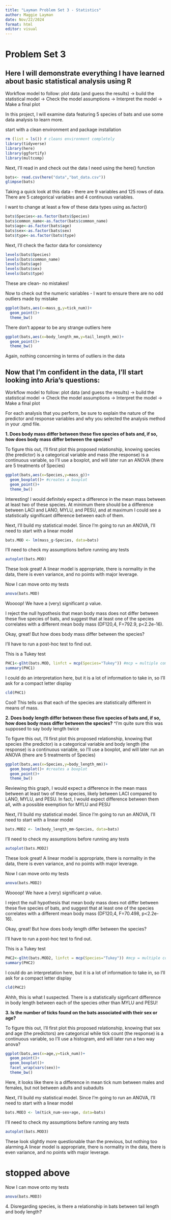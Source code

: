 ```yaml
---
title: "Layman Problem Set 3 - Statistics"
author: Maggie Layman
date: Nov/22/2024
format: html
editor: visual
---
```


# Problem Set 3

## Here I will demonstrate everything I have learned about basic statistical analysis using R

Workflow model to follow: plot data (and guess the results) → build the statistical model → Check the model assumptions → Interpret the model → Make a final plot

In this project, I will examine data featuring 5 species of bats and use some data analysis to learn more.

start with a clean environment and package installation

```r
rm (list = ls()) # cleans environment completely
library(tidyverse)
library(here)
library(ggfortify)
library(multcomp)
```

Next, I'll read in and check out the data I need using the here() function

```r
bats<- read.csv(here("data","bat_data.csv"))
glimpse(bats)
```

Taking a quick look at this data - there are 9 variables and 125 rows of data. There are 5 categorical variables and 4 continuous variables.

I want to change at least a few of these data types using as.factor()

```r
bats$Species<-as.factor(bats$Species)
bats$common_name<-as.factor(bats$common_name)
bats$age<-as.factor(bats$age)
bats$sex<-as.factor(bats$sex)
bats$type<-as.factor(bats$type)
```

Next, I'll check the factor data for consistency

```r
levels(bats$Species)
levels(bats$common_name)
levels(bats$age)
levels(bats$sex)
levels(bats$type)
```

These are clean- no mistakes!

Now to check out the numeric variables - I want to ensure there are no odd outliers made by mistake

```r
ggplot(bats,aes(x=mass_g,y=tick_num))+
  geom_point()+
  theme_bw()
```

There don't appear to be any strange outliers here

```r
ggplot(bats,aes(x=body_length_mm,y=tail_length_mm))+
  geom_point()+
  theme_bw()
```

Again, nothing concerning in terms of outliers in the data

## Now that I'm confident in the data, I'll start looking into Aria's questions:

Workflow model to follow: plot data (and guess the results) → build the statistical model → Check the model assumptions → Interpret the model → Make a final plot

For each analysis that you perform, be sure to explain the nature of the predictor and response variables and why you selected the analysis method in your .qmd file.

**1. Does body mass differ between these five species of bats and, if so, how does body mass differ between the species?**

To figure this out, I'll first plot this proposed relationship, knowing species (the predictor) is a categorical variable and mass (the response) is a continuous variable, so I'll use a boxplot, and will later run an ANOVA (there are 5 treatments of Species)

```r
ggplot(bats,aes(x=Species,y=mass_g))+
  geom_boxplot()+ #creates a boxplot
  geom_point()+
  theme_bw()
```

Interesting! I would definitely expect a difference in the mean mass between at least two of these species. At minimum there should be a difference between LACI and LANO, MYLU, and PESU, and at maximum I could see a statistically significant difference between each of them.

Next, I'll build my statistical model. Since I'm going to run an ANOVA, I'll need to start with a linear model

```r
bats.MOD <- lm(mass_g~Species, data=bats)
```

I'll need to check my assumptions before running any tests

```r
autoplot(bats.MOD)
```

These look great! A linear model is appropriate, there is normality in the data, there is even variance, and no points with major leverage.

Now I can move onto my tests

```r
anova(bats.MOD)
```

Woooop! We have a (very) significant p value.

I reject the null hypothesis that mean body mass does not differ between these five species of bats, and suggest that at least one of the species correlates with a different mean body mass (DF120,4, F=792.9, p<2.2e-16).

Okay, great! But how does body mass differ between the species?

I'll have to run a post-hoc test to find out.

This is a Tukey test

```r
PHC1<-glht(bats.MOD, linfct = mcp(Species="Tukey")) #mcp = multiple comparisons
summary(PHC1)

```

I could do an interpretation here, but it is a lot of information to take in, so I'll ask for a compact letter display

```r
cld(PHC1)
```

Cool! This tells us that each of the species are statistically different in means of mass.

**2. Does body length differ between these five species of bats and, if so, how does body mass differ between the species?** \^I'm quite sure this was supposed to say body length twice

To figure this out, I'll first plot this proposed relationship, knowing that species (the predictor) is a categorical variable and body length (the response) is a continuous variable, so I'll use a boxplot, and will later run an ANOVA (there are 5 treatments of Species)

```r
ggplot(bats,aes(x=Species,y=body_length_mm))+
  geom_boxplot()+ #creates a boxplot
  geom_point()+
  theme_bw()
```

Reviewing this graph, I would expect a difference in the mean mass between at least two of these species, likely between LACI compared to LANO, MYLU, and PESU. In fact, I would expect difference between them all, with a possible exemption for MYLU and PESU

Next, I'll build my statistical model. Since I'm going to run an ANOVA, I'll need to start with a linear model

```r
bats.MOD2 <- lm(body_length_mm~Species, data=bats)
```

I'll need to check my assumptions before running any tests

```r
autoplot(bats.MOD2)
```

These look great! A linear model is appropriate, there is normality in the data, there is even variance, and no points with major leverage.

Now I can move onto my tests

```r
anova(bats.MOD2)
```

Woooop! We have a (very) significant p value.

I reject the null hypothesis that mean body mass does not differ between these five species of bats, and suggest that at least one of the species correlates with a different mean body mass (DF120,4, F=70.498, p<2.2e-16).

Okay, great! But how does body length differ between the species?

I'll have to run a post-hoc test to find out.

This is a Tukey test

```r
PHC2<-glht(bats.MOD2, linfct = mcp(Species="Tukey")) #mcp = multiple comparisons
summary(PHC2)

```

I could do an interpretation here, but it is a lot of information to take in, so I'll ask for a compact letter display

```r
cld(PHC2)
```

Ahhh, this is what I suspected. There is a statistically signficant difference in body length between each of the species other than MYLU and PESU!


**3\. Is the number of ticks found on the bats associated with their sex or age?**

To figure this out, I'll first plot this proposed relationship, knowing that sex and age (the predictors) are categorical while tick count (the response) is a continuous variable, so I'll use a histogram, and will later run a two way anova? 

```r
ggplot(bats,aes(x=age,y=tick_num))+
  geom_point()+
  geom_boxplot()+
  facet_wrap(vars(sex))+
  theme_bw()
```
Here, it looks like there is a difference in mean tick num between males and females, but not between adults and subadults

Next, I'll build my statistical model. Since I'm going to run an ANOVA, I'll need to start with a linear model

```r
bats.MOD3 <- lm(tick_num~sex+age, data=bats)
```

I'll need to check my assumptions before running any tests

```r
autoplot(bats.MOD3)
```

These look slightly more questionable than the previous, but nothing too alarming.A linear model is appropriate, there is normality in the data, there is even variance, and no points with major leverage.


# stopped above

Now I can move onto my tests

```r
anova(bats.MOD3)
```

4\. Disregarding species, is there a relationship in bats between tail length and body length?
